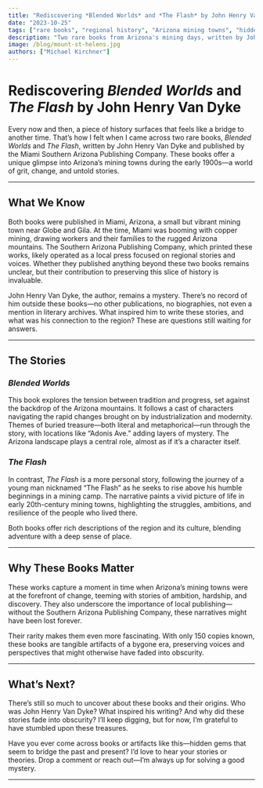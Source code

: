 ```yaml
---
title: "Rediscovering *Blended Worlds* and *The Flash* by John Henry Van Dyke"
date: "2023-10-25"
tags: ["rare books", "regional history", "Arizona mining towns", "hidden gems"]
description: "Two rare books from Arizona's mining days, written by John Henry Van Dyke and published by the Miami Southern Arizona Publishing Company."
image: /blog/mount-st-helens.jpg
authors: ["Michael Kirchner"]
---
```


# Rediscovering *Blended Worlds* and *The Flash* by John Henry Van Dyke

Every now and then, a piece of history surfaces that feels like a bridge to another time. That’s how I felt when I came across two rare books, *Blended Worlds* and *The Flash*, written by John Henry Van Dyke and published by the Miami Southern Arizona Publishing Company. These books offer a unique glimpse into Arizona’s mining towns during the early 1900s—a world of grit, change, and untold stories.

---

## What We Know

Both books were published in Miami, Arizona, a small but vibrant mining town near Globe and Gila. At the time, Miami was booming with copper mining, drawing workers and their families to the rugged Arizona mountains. The Southern Arizona Publishing Company, which printed these works, likely operated as a local press focused on regional stories and voices. Whether they published anything beyond these two books remains unclear, but their contribution to preserving this slice of history is invaluable.

John Henry Van Dyke, the author, remains a mystery. There’s no record of him outside these books—no other publications, no biographies, not even a mention in literary archives. What inspired him to write these stories, and what was his connection to the region? These are questions still waiting for answers.

---

## The Stories

### *Blended Worlds*

This book explores the tension between tradition and progress, set against the backdrop of the Arizona mountains. It follows a cast of characters navigating the rapid changes brought on by industrialization and modernity. Themes of buried treasure—both literal and metaphorical—run through the story, with locations like “Adonis Ave.” adding layers of mystery. The Arizona landscape plays a central role, almost as if it’s a character itself.

### *The Flash*

In contrast, *The Flash* is a more personal story, following the journey of a young man nicknamed “The Flash” as he seeks to rise above his humble beginnings in a mining camp. The narrative paints a vivid picture of life in early 20th-century mining towns, highlighting the struggles, ambitions, and resilience of the people who lived there.

Both books offer rich descriptions of the region and its culture, blending adventure with a deep sense of place.

---

## Why These Books Matter

These works capture a moment in time when Arizona’s mining towns were at the forefront of change, teeming with stories of ambition, hardship, and discovery. They also underscore the importance of local publishing—without the Southern Arizona Publishing Company, these narratives might have been lost forever.

Their rarity makes them even more fascinating. With only 150 copies known, these books are tangible artifacts of a bygone era, preserving voices and perspectives that might otherwise have faded into obscurity.

---

## What’s Next?

There’s still so much to uncover about these books and their origins. Who was John Henry Van Dyke? What inspired his writing? And why did these stories fade into obscurity? I’ll keep digging, but for now, I’m grateful to have stumbled upon these treasures.

Have you ever come across books or artifacts like this—hidden gems that seem to bridge the past and present? I’d love to hear your stories or theories. Drop a comment or reach out—I’m always up for solving a good mystery.

---